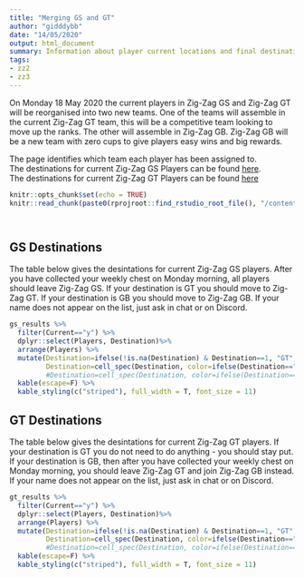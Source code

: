 ```yaml
---
title: "Merging GS and GT"
author: "gidddybb"
date: "14/05/2020"
output: html_document
summary: Information about player current locations and final destinations for GS and GT player merging.
tags:
- zz2
- zz3
---
```


On Monday 18 May 2020 the current players in Zig-Zag GS and Zig-Zag GT will be reorganised into two new teams. One of the teams will assemble in the current Zig-Zag GT team, this will be a competitive team looking to move up the ranks. The other will assemble in Zig-Zag GB. Zig-Zag GB will be a new team with zero cups to give players easy wins and big rewards.  

The page identifies which team each player has been assigned to.  
The destinations for current Zig-Zag GS Players can be found [here](#gs-destinations).  
The destinations for current Zig-Zag GT Players can be found [here](#gt-destinations)

```r
knitr::opts_chunk$set(echo = TRUE)
knitr::read_chunk(paste0(rprojroot::find_rstudio_root_file(), "/content/project/common_project_code.R"))

```


```r
```


```r
```

## GS Destinations

The table below gives the desintations for current Zig-Zag GS players. After you have collected your weekly chest on Monday morning, all players should leave Zig-Zag GS. If your destination is GT you should move to Zig-Zag GT. If your destination is GB you should move to Zig-Zag GB. If your name does not appear on the list, just ask in chat or on Discord.

```r
gs_results %>% 
  filter(Current=="y") %>%
  dplyr::select(Players, Destination)%>%
  arrange(Players) %>%
  mutate(Destination=ifelse(!is.na(Destination) & Destination==1, "GT", "GB"),
         Destination=cell_spec(Destination, color=ifelse(Destination=="GT", "purple", "blue"))) %>%
         #Destination=cell_spec(Destination, color=ifelse(Destination=="GT", "black", "blue"))) %>%
  kable(escape=F) %>%
  kable_styling(c("striped"), full_width = T, font_size = 11)
```

## GT Destinations
The table below gives the desintations for current Zig-Zag GT players. If your destination is GT you do not need to do anything - you should stay put. If your destination is GB, then after you have collected your weekly chest on Monday morning, you should leave Zig-Zag GT and join Zig-Zag GB instead. If your name does not appear on the list, just ask in chat or on Discord.
```r
gt_results %>% 
  filter(Current=="y") %>%
  dplyr::select(Players, Destination)%>%
  arrange(Players) %>%
  mutate(Destination=ifelse(!is.na(Destination) & Destination==1, "GT", "GB"),
         Destination=cell_spec(Destination, color=ifelse(Destination=="GT", "purple", "blue"))) %>%
         #Destination=cell_spec(Destination, color=ifelse(Destination=="GT", "black", "blue"))) %>%
  kable(escape=F) %>%
  kable_styling(c("striped"), full_width = T, font_size = 11)
```


